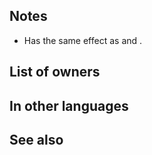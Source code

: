{{Weapon Infobox
|tagid=SID_夏陰の霊杖
|weaponName=Sunshade Staff
|image=wep_rd041
|weaponType=Staff
|might=14
|range=2
|effect=Calculates damage from staff like other weapons. Grants Atk+6 to allies within 2 spaces during combat. Grants Special cooldown charge +1 per foe's attack to allies within 2 spaces during their combat. (Only highest value applied. Does not stack. Special cooldown charge granted even if foe's attack deals 0 damage.) If unit is not adjacent to an ally, grants Atk/Spd+6 to unit during combat.
|cost=400
|exclusive=1
|statModifiers=0,14,0,0,0
|required=Assault
|intID=2612
|sort=552
|effectRange=2
|value=20
|timingID=20
|abilityID=291
|properties=
}}
==Notes==
* Has the same effect as {{St|Wrathful Staff 3}} and {{St|Atk/Spd Solo 3}}.
{{Wrathful Staff}}
{{Combat boosts}}
{{CooldownChargePlus|perAttack=foe}}
{{AlliesCombatEffect|effect=Atk+6 and Special cooldown charge +1 effect}}
==List of owners==
{{Skill Hero List}}
==In other languages==
{{OtherLanguages
|japanese=夏陰の霊杖
|german=Schattenspender
|spanishEU=Bastón parasol
|spanishLA=Bastón parasol
|french=Bâton parasol
|italian=Bastone parasole
|chineseTW=夏蔭的靈杖
|portuguese=Bastão para-sol
}}
==See also==
{{See also skills|cond=Description LIKE '%rants Special cooldown charge +1 per%allies%' OR Description LIKE '%allies%grants Special cooldown charge +1 per%' OR Description LIKE '%If unit is not%adjacent%to an ally% grants Atk/Spd+%during%combat%'|columns=3}}
{{Weapons Navbox}}